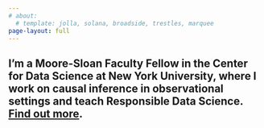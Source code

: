 ```yaml
---
# about:
  # template: jolla, solana, broadside, trestles, marquee
page-layout: full
---
```


::: {.grid}

::: {.g-col-8}
# I'm a Moore-Sloan Faculty Fellow in the Center for Data Science at New York University, where I work on causal inference in observational settings and teach Responsible Data Science. [Find out more](about.qmd).
:::

:::
